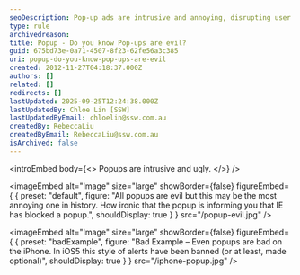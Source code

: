 ```yaml
---
seoDescription: Pop-up ads are intrusive and annoying, disrupting user experience online.
type: rule
archivedreason:
title: Popup - Do you know Pop-ups are evil?
guid: 675bd73e-0a71-4507-8f23-62fe56a3c385
uri: popup-do-you-know-pop-ups-are-evil
created: 2012-11-27T04:18:37.000Z
authors: []
related: []
redirects: []
lastUpdated: 2025-09-25T12:24:38.000Z
lastUpdatedBy: Chloe Lin [SSW]
lastUpdatedByEmail: chloelin@ssw.com.au
createdBy: RebeccaLiu
createdByEmail: RebeccaLiu@ssw.com.au
isArchived: false
---
```


<introEmbed
  body={<>
Popups are intrusive and ugly.
  </>}
/>

<imageEmbed
  alt="Image"
  size="large"
  showBorder={false}
  figureEmbed={ {
    preset: "default",
    figure: "All popups are evil but this may be the most annoying one in history. How ironic that the popup is informing you that IE has blocked a popup.",
    shouldDisplay: true
  } }
  src="/popup-evil.jpg"
/>

<imageEmbed
  alt="Image"
  size="large"
  showBorder={false}
  figureEmbed={ {
    preset: "badExample",
    figure: "Bad Example – Even popups are bad on the iPhone. In iOS5 this style of alerts have been banned (or at least, made optional)",
    shouldDisplay: true
  } }
  src="/iphone-popup.jpg"
/>
